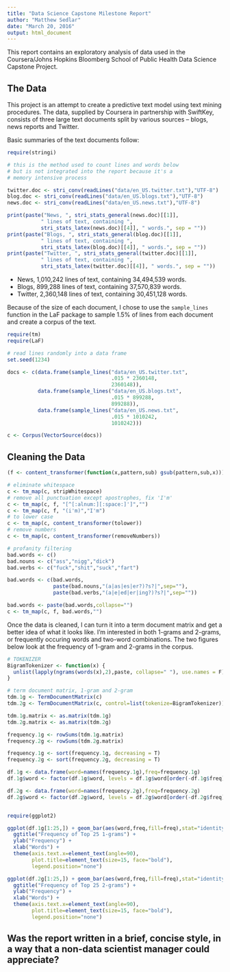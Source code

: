 ```yaml
---
title: "Data Science Capstone Milestone Report"
author: "Matthew Sedlar"
date: "March 20, 2016"
output: html_document
---
```


This report contains an exploratory analysis of data used in the Coursera/Johns Hopkins Bloomberg School of Public Health Data Science Capstone Project. 

## The Data

This project is an attempt to create a predictive text model using text mining procedures. The data, supplied by Coursera in partnership with SwiftKey, consists of three large text documents split by various sources -- blogs, news reports and Twitter.

Basic summaries of the text documents follow:

```r

require(stringi)

# this is the method used to count lines and words below
# but is not integrated into the report because it's a
# memory intensive process

twitter.doc <- stri_conv(readLines("data/en_US.twitter.txt"),"UTF-8")
blog.doc <- stri_conv(readLines("data/en_US.blogs.txt"),"UTF-8")
news.doc <- stri_conv(readLines("data/en_US.news.txt"),"UTF-8")

print(paste("News, ", stri_stats_general(news.doc)[[1]],
           " lines of text, containing ",
           stri_stats_latex(news.doc)[[4]], " words.", sep = ""))
print(paste("Blogs, ", stri_stats_general(blog.doc)[[1]],
           " lines of text, containing ",
           stri_stats_latex(blog.doc)[[4]], " words.", sep = ""))
print(paste("Twitter, ", stri_stats_general(twitter.doc)[[1]],
           " lines of text, containing ",
           stri_stats_latex(twitter.doc)[[4]], " words.", sep = ""))

```

* News, 1,010,242 lines of text, containing 34,494,539 words.
* Blogs, 899,288 lines of text, containing 37,570,839 words.
* Twitter, 2,360,148 lines of text, containing 30,451,128 words.

Because of the size of each document, I chose to use the `sample_lines` function in the LaF package to sample 1.5% of lines from each document and create a corpus of the text.

```r

require(tm)
require(LaF)

# read lines randomly into a data frame
set.seed(1234)

docs <- c(data.frame(sample_lines("data/en_US.twitter.txt", 
                                  .015 * 2360148,
                                  2360148)),
          data.frame(sample_lines("data/en_US.blogs.txt",
                                  .015 * 899288,
                                  899288)),
          data.frame(sample_lines("data/en_US.news.txt",
                                  .015 * 1010242,
                                  1010242)))

c <- Corpus(VectorSource(docs))

```

## Cleaning the Data

```r
(f <- content_transformer(function(x,pattern,sub) gsub(pattern,sub,x)))
```

```r

# eliminate whitespace
c <- tm_map(c, stripWhitespace)
# remove all punctuation except apostrophes, fix 'I'm'
c <- tm_map(c, f, "[^[:alnum:][:space:]']","")
c <- tm_map(c, f, "(i'm)","I'm")
# to lower case
c <- tm_map(c, content_transformer(tolower))
# remove numbers
c <- tm_map(c, content_transformer(removeNumbers))

# profanity filtering
bad.words <- c()
bad.nouns <- c("ass","nigg","dick")
bad.verbs <- c("fuck","shit","suck","fart")

bad.words <- c(bad.words,
               paste(bad.nouns,"(a|as|es|er?)?s?|",sep=""),
               paste(bad.verbs,"(a|e|ed|er|ing?)?s?|",sep=""))

bad.words <- paste(bad.words,collapse="")
c <- tm_map(c, f, bad.words,"")

```

Once the data is cleaned, I can turn it into a term document matrix and get a better idea of what it looks like. I'm interested in both 1-grams and 2-grams, or frequently occuring words and two-word combinations. The two figures below look at the frequency of 1-gram and 2-grams in the corpus.

```r

# TOKENIZER
BigramTokenizer <- function(x) {
  unlist(lapply(ngrams(words(x),2),paste, collapse=" "), use.names = F)
}

# term document matrix, 1-gram and 2-gram
tdm.1g <- TermDocumentMatrix(c)
tdm.2g <- TermDocumentMatrix(c, control=list(tokenize=BigramTokenizer))

tdm.1g.matrix <- as.matrix(tdm.1g)
tdm.2g.matrix <- as.matrix(tdm.2g)

frequency.1g <- rowSums(tdm.1g.matrix)
frequency.2g <- rowSums(tdm.2g.matrix)

frequency.1g <- sort(frequency.1g, decreasing = T)
frequency.2g <- sort(frequency.2g, decreasing = T)

```

```r

df.1g <- data.frame(word=names(frequency.1g),freq=frequency.1g)
df.1g$word <- factor(df.1g$word, levels = df.1g$word[order(-df.1g$freq)])

df.2g <- data.frame(word=names(frequency.2g),freq=frequency.2g)
df.2g$word <- factor(df.2g$word, levels = df.2g$word[order(-df.2g$freq)])


require(ggplot2)

ggplot(df.1g[1:25,]) + geom_bar(aes(word,freq,fill=freq),stat="identity") +
  ggtitle("Frequency of Top 25 1-grams") +
  ylab("Frequency") +
  xlab("Words") +
  theme(axis.text.x=element_text(angle=90),
        plot.title=element_text(size=15, face="bold"),
        legend.position="none")

ggplot(df.2g[1:25,]) + geom_bar(aes(word,freq,fill=freq),stat="identity") +
  ggtitle("Frequency of Top 25 2-grams") +
  ylab("Frequency") +
  xlab("Words") +
  theme(axis.text.x=element_text(angle=90),
        plot.title=element_text(size=15, face="bold"),
        legend.position="none")


```

## Was the report written in a brief, concise style, in a way that a non-data scientist manager could appreciate?
